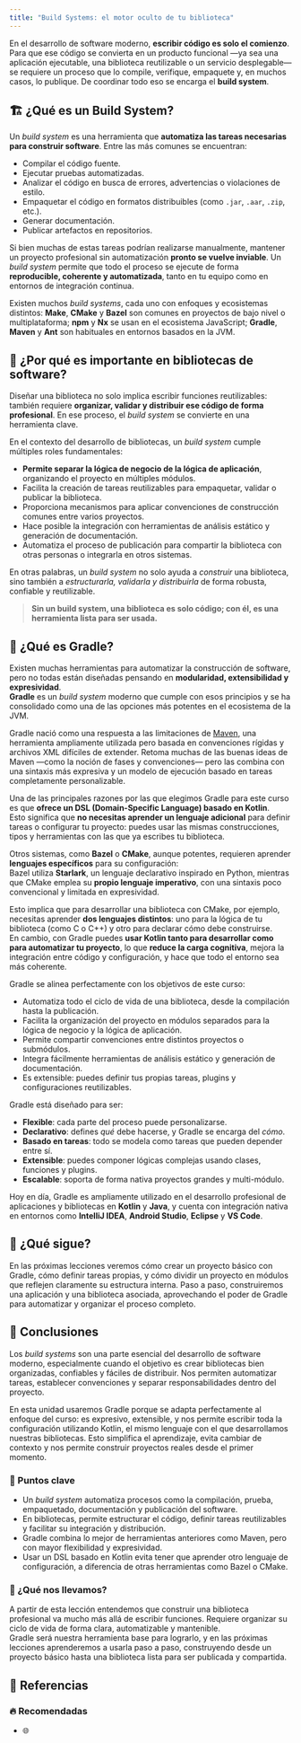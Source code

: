 ```yaml
---
title: "Build Systems: el motor oculto de tu biblioteca"
---
```


<ReadingTime />

En el desarrollo de software moderno, **escribir código es solo el comienzo**. Para que ese código se convierta en un producto funcional —ya sea una aplicación ejecutable, una biblioteca reutilizable o un servicio desplegable— se requiere un proceso que lo compile, verifique, empaquete y, en muchos casos, lo publique. De coordinar todo eso se encarga el **build system**.

## 🏗️ ¿Qué es un Build System?

Un *build system* es una herramienta que **automatiza las tareas necesarias para construir software**. Entre las más comunes se encuentran:

- Compilar el código fuente.  
- Ejecutar pruebas automatizadas.  
- Analizar el código en busca de errores, advertencias o violaciones de estilo.  
- Empaquetar el código en formatos distribuibles (como `.jar`, `.aar`, `.zip`, etc.).  
- Generar documentación.  
- Publicar artefactos en repositorios.

Si bien muchas de estas tareas podrían realizarse manualmente, mantener un proyecto profesional sin automatización **pronto se vuelve inviable**. Un *build system* permite que todo el proceso se ejecute de forma **reproducible, coherente y automatizada**, tanto en tu equipo como en entornos de integración continua.

Existen muchos *build systems*, cada uno con enfoques y ecosistemas distintos: **Make**, **CMake** y **Bazel** son comunes en proyectos de bajo nivel o multiplataforma; **npm** y **Nx** se usan en el ecosistema JavaScript; **Gradle**, **Maven** y **Ant** son habituales en entornos basados en la JVM.

## 🧰 ¿Por qué es importante en bibliotecas de software?

Diseñar una biblioteca no solo implica escribir funciones reutilizables: también requiere **organizar, validar y distribuir ese código de forma profesional**. En ese proceso, el *build system* se convierte en una herramienta clave.

En el contexto del desarrollo de bibliotecas, un *build system* cumple múltiples roles fundamentales:

- **Permite separar la lógica de negocio de la lógica de aplicación**, organizando el proyecto en múltiples módulos.
- Facilita la creación de tareas reutilizables para empaquetar, validar o publicar la biblioteca.
- Proporciona mecanismos para aplicar convenciones de construcción comunes entre varios proyectos.
- Hace posible la integración con herramientas de análisis estático y generación de documentación.
- Automatiza el proceso de publicación para compartir la biblioteca con otras personas o integrarla en otros sistemas.

En otras palabras, un *build system* no solo ayuda a *construir* una biblioteca, sino también a *estructurarla, validarla y distribuirla* de forma robusta, confiable y reutilizable.  

> **Sin un build system, una biblioteca es solo código; con él, es una herramienta lista para ser usada.**

## 🌱 ¿Qué es Gradle?

Existen muchas herramientas para automatizar la construcción de software, pero no todas están diseñadas pensando en **modularidad, extensibilidad y expresividad**.  
**Gradle** es un *build system* moderno que cumple con esos principios y se ha consolidado como una de las opciones más potentes en el ecosistema de la JVM.

Gradle nació como una respuesta a las limitaciones de [Maven](https://maven.apache.org/), una herramienta ampliamente utilizada pero basada en convenciones rígidas y archivos XML difíciles de extender. Retoma muchas de las buenas ideas de Maven —como la noción de fases y convenciones— pero las combina con una sintaxis más expresiva y un modelo de ejecución basado en tareas completamente personalizable.

Una de las principales razones por las que elegimos Gradle para este curso es que **ofrece un DSL (Domain-Specific Language) basado en Kotlin**.  
Esto significa que **no necesitas aprender un lenguaje adicional** para definir tareas o configurar tu proyecto: puedes usar las mismas construcciones, tipos y herramientas con las que ya escribes tu biblioteca.

Otros sistemas, como **Bazel** o **CMake**, aunque potentes, requieren aprender **lenguajes específicos** para su configuración:  
Bazel utiliza **Starlark**, un lenguaje declarativo inspirado en Python, mientras que CMake emplea su **propio lenguaje imperativo**, con una sintaxis poco convencional y limitada en expresividad.

Esto implica que para desarrollar una biblioteca con CMake, por ejemplo, necesitas aprender **dos lenguajes distintos**: uno para la lógica de tu biblioteca (como C o C++) y otro para declarar cómo debe construirse.  
En cambio, con Gradle puedes **usar Kotlin tanto para desarrollar como para automatizar tu proyecto**, lo que **reduce la carga cognitiva**, mejora la integración entre código y configuración, y hace que todo el entorno sea más coherente.

Gradle se alinea perfectamente con los objetivos de este curso:

- Automatiza todo el ciclo de vida de una biblioteca, desde la compilación hasta la publicación.  
- Facilita la organización del proyecto en módulos separados para la lógica de negocio y la lógica de aplicación.  
- Permite compartir convenciones entre distintos proyectos o submódulos.  
- Integra fácilmente herramientas de análisis estático y generación de documentación.  
- Es extensible: puedes definir tus propias tareas, plugins y configuraciones reutilizables.

Gradle está diseñado para ser:

- **Flexible**: cada parte del proceso puede personalizarse.  
- **Declarativo**: defines *qué* debe hacerse, y Gradle se encarga del *cómo*.  
- **Basado en tareas**: todo se modela como tareas que pueden depender entre sí.  
- **Extensible**: puedes componer lógicas complejas usando clases, funciones y plugins.  
- **Escalable**: soporta de forma nativa proyectos grandes y multi-módulo.

Hoy en día, Gradle es ampliamente utilizado en el desarrollo profesional de aplicaciones y bibliotecas en **Kotlin** y **Java**, y cuenta con integración nativa en entornos como **IntelliJ IDEA**, **Android Studio**, **Eclipse** y **VS Code**.  

## 🚧 ¿Qué sigue?

En las próximas lecciones veremos cómo crear un proyecto básico con Gradle, cómo definir tareas propias, y cómo dividir un proyecto en módulos que reflejen claramente su estructura interna. Paso a paso, construiremos una aplicación y una biblioteca asociada, aprovechando el poder de Gradle para automatizar y organizar el proceso completo.

## 🎯 Conclusiones

Los *build systems* son una parte esencial del desarrollo de software moderno, especialmente cuando el objetivo es crear bibliotecas bien organizadas, confiables y fáciles de distribuir. Nos permiten automatizar tareas, establecer convenciones y separar responsabilidades dentro del proyecto.

En esta unidad usaremos Gradle porque se adapta perfectamente al enfoque del curso: es expresivo, extensible, y nos permite escribir toda la configuración utilizando Kotlin, el mismo lenguaje con el que desarrollamos nuestras bibliotecas. Esto simplifica el aprendizaje, evita cambiar de contexto y nos permite construir proyectos reales desde el primer momento.

### 🔑 Puntos clave

- Un *build system* automatiza procesos como la compilación, prueba, empaquetado, documentación y publicación del software.
- En bibliotecas, permite estructurar el código, definir tareas reutilizables y facilitar su integración y distribución.
- Gradle combina lo mejor de herramientas anteriores como Maven, pero con mayor flexibilidad y expresividad.
- Usar un DSL basado en Kotlin evita tener que aprender otro lenguaje de configuración, a diferencia de otras herramientas como Bazel o CMake.

### 🧰 ¿Qué nos llevamos?

A partir de esta lección entendemos que construir una biblioteca profesional va mucho más allá de escribir funciones. Requiere organizar su ciclo de vida de forma clara, automatizable y mantenible.  
Gradle será nuestra herramienta base para lograrlo, y en las próximas lecciones aprenderemos a usarla paso a paso, construyendo desde un proyecto básico hasta una biblioteca lista para ser publicada y compartida.

## 📖 Referencias

### 🔥 Recomendadas

- 🌐 